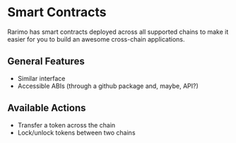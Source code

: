 ---
---

# Smart Contracts

Rarimo has smart contracts deployed across all supported chains to make it easier for you to build an awesome cross-chain applications.

## General Features

- Similar interface
- Accessible ABIs (through a github package and, maybe, API?)

## Available Actions
- Transfer a token across the chain
- Lock/unlock tokens between two chains